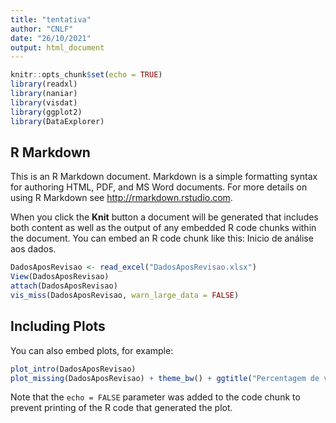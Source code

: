 ```yaml
---
title: "tentativa"
author: "CNLF"
date: "26/10/2021"
output: html_document
---
```


```r
knitr::opts_chunk$set(echo = TRUE)
library(readxl)
library(naniar)
library(visdat)
library(ggplot2)
library(DataExplorer)
```

## R Markdown

This is an R Markdown document. Markdown is a simple formatting syntax for authoring HTML, PDF, and MS Word documents. For more details on using R Markdown see <http://rmarkdown.rstudio.com>.

When you click the **Knit** button a document will be generated that includes both content as well as the output of any embedded R code chunks within the document. You can embed an R code chunk like this:
Inicio de análise aos dados. 

```r
DadosAposRevisao <- read_excel("DadosAposRevisao.xlsx")
View(DadosAposRevisao)   
attach(DadosAposRevisao)
vis_miss(DadosAposRevisao, warn_large_data = FALSE)

```

## Including Plots

You can also embed plots, for example:

```r
plot_intro(DadosAposRevisao)
plot_missing(DadosAposRevisao) + theme_bw() + ggtitle("Percentagem de valores omissos")


```

Note that the `echo = FALSE` parameter was added to the code chunk to prevent printing of the R code that generated the plot.
